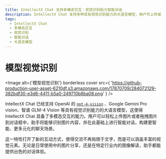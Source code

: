 ```yaml
---
title: IntellectX Chat 支持多模态交互：视觉识别助力智能对话
description: IntellectX Chat 支持多种具有视觉识别能力的大语言模型，用户可上传或拖拽图片，助手将识别内容并展开智能对话，打造更智能、多元化的聊天场景。
tags:
  - IntellectX Chat
  - 多模态交互
  - 视觉识别
  - 智能对话
  - 大语言模型
---
```


# 模型视觉识别

<Image
  alt={'模型视觉识别'}
  borderless
  cover
  src={
    'https://github-production-user-asset-6210df.s3.amazonaws.com/17870709/284072129-382bdf30-e3d6-4411-b5a0-249710b8ba08.png'
  }
/>

IntellectX Chat 已经支持 OpenAI 的 [`gpt-4-vision`](https://platform.openai.com/docs/guides/vision) 、Google Gemini Pro vision、智谱 GLM-4 Vision 等具有视觉识别能力的大语言模型，这使得 IntellectX Chat 具备了多模态交互的能力。用户可以轻松上传图片或者拖拽图片到对话框中，助手将能够识别图片内容，并在此基础上进行智能对话，构建更智能、更多元化的聊天场景。

这一特性打开了新的互动方式，使得交流不再局限于文字，而是可以涵盖丰富的视觉元素。无论是日常使用中的图片分享，还是在特定行业内的图像解读，助手都能提供出色的对话体验。
